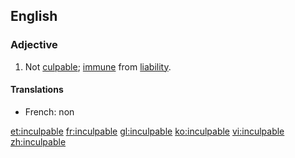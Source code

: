 ==English==

===Adjective===
{{en-adj}}

# Not [[culpable]]; [[immune]] from [[liability]].

====Translations====
{{trans-top|not culpable}}
* French: non {{t+|fr|coupable}}
{{trans-mid}}
{{trans-bottom}}

[[et:inculpable]]
[[fr:inculpable]]
[[gl:inculpable]]
[[ko:inculpable]]
[[vi:inculpable]]
[[zh:inculpable]]